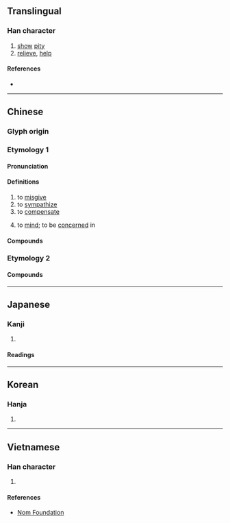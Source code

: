{{also|賉|卹|䘏}}
{{character info}}
==Translingual==

===Han character===
{{Han char|rn=61|rad=心|as=06|sn=9|four=97010|canj=PHBT|ids=⿰忄血}}

# [[show]] [[pity]]
# [[relieve]], [[help]]

====References====
* {{Han ref|kx=0385.040|dkj=10583|dj=0715.220|hdz=42296.100|uh=6064|ud=24676|bh=ABF2|bd=44018}}

----

==Chinese==
{{zh-forms}}

===Glyph origin===
{{Han etym}}

===Etymology 1===

====Pronunciation====
{{zh-pron
|m=xù
|m-s=
|c=seot1
|c-t=
|g=
|h=pfs=
|j=
|mb=sṳ̆
|md=
|mn=sut
|mn-t=sug4
|w=
|x=
|mc=y
|oc=y
|cat=v
}}

====Definitions====
{{zh-hanzi}}

# to [[misgive]]
# to [[sympathize]]
# to [[compensate]]
# {{lb|zh|archaic}} to [[mind]]; to be [[concern]]ed in
#: {{zh-x|女{rǔ} 罪 之 不-恤，而 又 何 請 焉？不 速 死，司寇 將 至。|You '''show no concern''' over you own crimes, so what demands are there that are yours to make? In case you fail to bring about your own immediate death, the ''sikou'' is coming to take you in any moment.|ref=Zuozhuan}}

====Compounds====
{{zh-der|不恤|優恤|勤恤|周恤|國恤|嫠不恤緯|存恤|安富恤窮|安富恤貧|安民恤眾|恤事|恤刑|恤功|恤勞|恤嫠|恤孤|恤孤念寡|恤孤念苦|恤恤|恤然|恤病|恤老憐貧|恤貧|恤近忽遠|恤隱|恩恤|患難相恤|惠恤|憂國恤民|憐恤|憐貧恤老|憐貧恤苦|憫恤|振窮恤寡|撫孤恤寡|撫恤|收恤|救災恤患|敬老恤貧|欽恤|淹恤|畏天恤民|矜恤|矜貧恤獨|賑恤|軫恤|銜恤|順天恤民|顧恤|體恤}}

===Etymology 2===
{{zh-see|裇}}

====Compounds====
{{zh-der|恤衫|T恤}}

----

==Japanese==

===Kanji===
{{ja-kanji|grade=|rs=心06}}

# {{rfdef|ja|sort=心06}}

====Readings====
{{ja-readings
|goon=しゅち
|kanon=しゅつ
|kanyoon=じゅつ
|kun=あわ-れむ, うれ-える, めぐ-む
|nanori=めぐむ
}}

----

==Korean==

===Hanja===
{{ko-hanja|hangeul=휼|eumhun=|rv=hyul|mr=hyul|y=hyul}}

# {{rfdef|ko|sort=心06}}

----

==Vietnamese==

===Han character===
{{vi-readings|reading=tuất|rs=心06}}

# {{rfdef|vi|sort=心06}}

====References====
* [http://nomfoundation.org/common/nom_details.php?codepoint=6064 Nom Foundation]